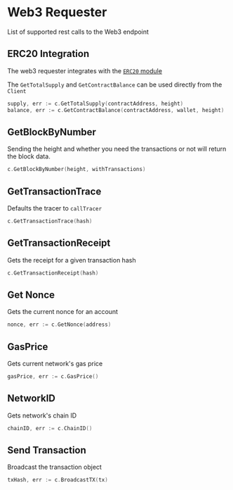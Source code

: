 # Web3 Requester

List of supported rest calls to the Web3 endpoint

## ERC20 Integration

The web3 requester integrates with the [`ERC20` module](/lib/smartcontract/erc20)

The `GetTotalSupply` and `GetContractBalance` can be used directly from the `Client`

```go
supply, err := c.GetTotalSupply(contractAddress, height)
balance, err := c.GetContractBalance(contractAddress, wallet, height)
```

## GetBlockByNumber

Sending the height and whether you need the transactions or not will return the block data.

```go
c.GetBlockByNumber(height, withTransactions)
```

## GetTransactionTrace

Defaults the tracer to `callTracer`

```go
c.GetTransactionTrace(hash)
```

## GetTransactionReceipt

Gets the receipt for a given transaction hash

```go
c.GetTransactionReceipt(hash)
```

## Get Nonce

Gets the current nonce for an account

```go
nonce, err := c.GetNonce(address)
```

## GasPrice

Gets current network's gas price

```go
gasPrice, err := c.GasPrice()
```

## NetworkID

Gets network's chain ID

```go
chainID, err := c.ChainID()
```

## Send Transaction

Broadcast the transaction object

```go
txHash, err := c.BroadcastTX(tx)
```
